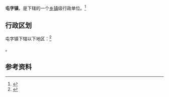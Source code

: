 {{中国乡级行政区|62/10/27/101/000}}

'''屯字镇'''，是{{PRC admin/fullname|62/10/27/101/000|3}}下辖的一个[[乡镇|乡镇]]级行政单位。<ref>{{PRC admin/ref sgc|{{PRC admin/parent|62/10/27/101/000}}}}</ref>

== 行政区划 ==

屯字镇下辖以下地区：<ref>{{PRC admin/ref sgc|62/10/27/101/000}}</ref>

{{PRC admin/children|62/10/27/101/000}}。

== 参考资料 ==

{{reflist}}

{{行政区划小作品}}
{{PRC admin/navcat|62/10/27/101/000}}
